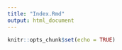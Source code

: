 ```yaml
---
title: "Index.Rmd"
output: html_document
---
```


```r
knitr::opts_chunk$set(echo = TRUE)
```

```r


```
